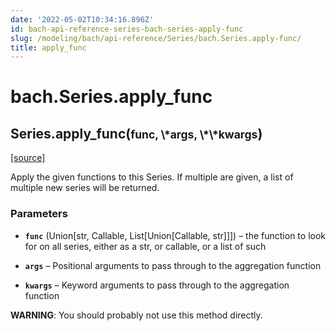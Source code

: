 ```yaml
---
date: '2022-05-02T10:34:16.896Z'
id: bach-api-reference-series-bach-series-apply-func
slug: /modeling/bach/api-reference/Series/bach.Series.apply-func/
title: apply_func
---
```


# bach.Series.apply_func

<div class="method">

<h2 class="signature-method"><span class="additional-name">Series.</span><span class="name">apply_func(</span><small class="parameter-list"><span class="parameter" id="func">func</span>, <span class="parameter" id="*">\*args</span>, <span class="parameter" id="**">\*\*kwargs</span></small>)</h2>


&#8203;<span class="view-source">[[source]](https://github.com/objectiv/objectiv-analytics/blob/main/bach/bach/series/series.py)</span>

<div class="content">

Apply the given functions to this Series.
If multiple are given, a list of multiple new series will be returned.


### Parameters

* **`func`** (Union[str, Callable, List[Union[Callable, str]]]) – the function to look for on all series, either as a str, or callable,
or a list of such

* **`args`** – Positional arguments to pass through to the aggregation function

* **`kwargs`** – Keyword arguments to pass through to the aggregation function


**WARNING**: You should probably not use this method directly.


</div>

</div>
